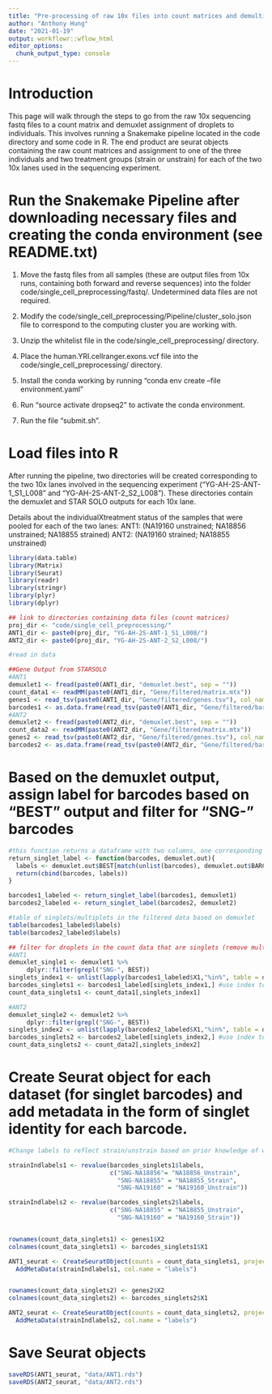 ```yaml
---
title: "Pre-processing of raw 10x files into count matrices and demultiplexing"
author: "Anthony Hung"
date: "2021-01-19"
output: workflowr::wflow_html
editor_options:
  chunk_output_type: console
---
```


# Introduction

This page will walk through the steps to go from the raw 10x sequencing fastq files to a count matrix and demuxlet assignment of droplets to individuals. This involves running a Snakemake pipeline located in the code directory and some code in R. The end product are seurat objects containing the raw count matrices and assignment to one of the three individuals and two treatment groups (strain or unstrain) for each of the two 10x lanes used in the sequencing experiment.


# Run the Snakemake Pipeline after downloading necessary files and creating the conda environment (see README.txt)

1. Move the fastq files from all samples (these are output files from 10x runs, containing both forward and reverse sequences) into the folder
code/single_cell_preprocessing/fastq/. Undetermined data files are not required.

2. Modify the code/single_cell_preprocessing/Pipeline/cluster_solo.json file to correspond to the computing cluster you are working with.

3. Unzip the whitelist file in the code/single_cell_preprocessing/ directory.

4. Place the human.YRI.cellranger.exons.vcf file into the code/single_cell_preprocessing/ directory.

5. Install the conda working by running
"conda env create --file environment.yaml"

6. Run "source activate dropseq2" to activate the conda environment.

7. Run the file "submit.sh".

# Load files into R

After running the pipeline, two directories will be created corresponding to the two 10x lanes involved in the sequencing experiment ("YG-AH-2S-ANT-1_S1_L008" and "YG-AH-2S-ANT-2_S2_L008"). These directories contain the demuxlet and STAR SOLO outputs for each 10x lane.

Details about the individualXtreatment status of the samples that were pooled for each of the two lanes:
ANT1: (NA19160 unstrained; NA18856 unstrained; NA18855 strained)
ANT2: (NA19160 strained; NA18855 unstrained)

```r
library(data.table)
library(Matrix)
library(Seurat)
library(readr)
library(stringr)
library(plyr)
library(dplyr)
```

```r
## link to directories containing data files (count matrices)
proj_dir <- "code/single_cell_preprocessing/"
ANT1_dir <- paste0(proj_dir, "YG-AH-2S-ANT-1_S1_L008/")
ANT2_dir <- paste0(proj_dir, "YG-AH-2S-ANT-2_S2_L008/")

#read in data

##Gene Output from STARSOLO
#ANT1
demuxlet1 <- fread(paste0(ANT1_dir, "demuxlet.best", sep = ""))
count_data1 <- readMM(paste0(ANT1_dir, "Gene/filtered/matrix.mtx"))
genes1 <- read_tsv(paste0(ANT1_dir, "Gene/filtered/genes.tsv"), col_names = F)
barcodes1 <- as.data.frame(read_tsv(paste0(ANT1_dir, "Gene/filtered/barcodes.tsv"), col_names = F))
#ANT2
demuxlet2 <- fread(paste0(ANT2_dir, "demuxlet.best", sep = ""))
count_data2 <- readMM(paste0(ANT2_dir, "Gene/filtered/matrix.mtx"))
genes2 <- read_tsv(paste0(ANT2_dir, "Gene/filtered/genes.tsv"), col_names = F)
barcodes2 <- as.data.frame(read_tsv(paste0(ANT2_dir, "Gene/filtered/barcodes.tsv"), col_names = F))
```

# Based on the demuxlet output, assign label for barcodes based on "BEST" output and filter for "SNG-" barcodes

```r
#this function returns a dataframe with two columns, one corresponding to the barcodes and one corresponding to the label given by demuxlet
return_singlet_label <- function(barcodes, demuxlet.out){
  labels <- demuxlet.out$BEST[match(unlist(barcodes), demuxlet.out$BARCODE)]
  return(cbind(barcodes, labels))
}

barcodes1_labeled <- return_singlet_label(barcodes1, demuxlet1)
barcodes2_labeled <- return_singlet_label(barcodes2, demuxlet2)

#table of singlets/multiplets in the filtered data based on demuxlet
table(barcodes1_labeled$labels)
table(barcodes2_labeled$labels)

## filter for droplets in the count data that are singlets (remove multiplets)
#ANT1
demuxlet_single1 <- demuxlet1 %>%
     dplyr::filter(grepl("SNG-", BEST))
singlets_index1 <- unlist(lapply(barcodes1_labeled$X1,"%in%", table = demuxlet_single1$BARCODE), use.names = F) #get index of barcodes that are singlets
barcodes_singlets1 <- barcodes1_labeled[singlets_index1,] #use index to subset matrix + barcode names
count_data_singlets1 <- count_data1[,singlets_index1]

#ANT2
demuxlet_single2 <- demuxlet2 %>%
     dplyr::filter(grepl("SNG-", BEST))
singlets_index2 <- unlist(lapply(barcodes2_labeled$X1,"%in%", table = demuxlet_single2$BARCODE), use.names = F) #get index of barcodes that are singlets
barcodes_singlets2 <- barcodes2_labeled[singlets_index2,] #use index to subset matrix + barcode names
count_data_singlets2 <- count_data2[,singlets_index2]
```

# Create Seurat object for each dataset (for singlet barcodes) and add metadata in the form of singlet identity for each barcode.

```r
#Change labels to reflect strain/unstrain based on prior knowledge of which strainXindividual combinations went into each pool

strainIndlabels1 <- revalue(barcodes_singlets1$labels,
                            c("SNG-NA18856"= "NA18856_Unstrain",
                              "SNG-NA18855" = "NA18855_Strain",
                              "SNG-NA19160" = "NA19160_Unstrain"))

strainIndlabels2 <- revalue(barcodes_singlets2$labels,
                            c("SNG-NA18855" = "NA18855_Unstrain",
                              "SNG-NA19160" = "NA19160_Strain"))


rownames(count_data_singlets1) <- genes1$X2
colnames(count_data_singlets1) <- barcodes_singlets1$X1

ANT1_seurat <- CreateSeuratObject(counts = count_data_singlets1, project = "ANT1") %>%
  AddMetaData(strainIndlabels1, col.name = "labels")


rownames(count_data_singlets2) <- genes2$X2
colnames(count_data_singlets2) <- barcodes_singlets2$X1

ANT2_seurat <- CreateSeuratObject(counts = count_data_singlets2, project = "ANT2") %>%
  AddMetaData(strainIndlabels2, col.name = "labels")

```

# Save Seurat objects

```r
saveRDS(ANT1_seurat, "data/ANT1.rds")
saveRDS(ANT2_seurat, "data/ANT2.rds")
```

